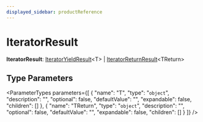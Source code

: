 ```yaml
---
displayed_sidebar: productReference
---
```



# IteratorResult

 **IteratorResult**: [IteratorYieldResult](../interfaces/IteratorYieldResult.mdx)&#60;T&#62; \| [IteratorReturnResult](../interfaces/IteratorReturnResult.mdx)&#60;TReturn&#62;

## Type Parameters

<ParameterTypes parameters={[
  {
    "name": "T",
    "type": "`object`",
    "description": "",
    "optional": false,
    "defaultValue": "",
    "expandable": false,
    "children": []
  },
  {
    "name": "TReturn",
    "type": "`object`",
    "description": "",
    "optional": false,
    "defaultValue": "",
    "expandable": false,
    "children": []
  }
]} />
